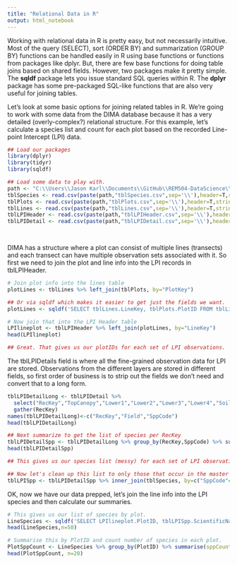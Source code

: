 ```yaml
---
title: "Relational Data in R"
output: html_notebook
---
```


Working with relational data in R is pretty easy, but not necessarily intuitive. Most of the query (SELECT), sort (ORDER BY) and summarization (GROUP BY) functions can be handled easily in R using base functions or functions from packages like dplyr. But, there are few base functions for doing table joins based on shared fields. However, two packages make it pretty simple. The __sqldf__ package lets you issue standard SQL queries within R. The __dplyr__ package has some pre-packaged SQL-like functions that are also very useful for joining tables.

Let's look at some basic options for joining related tables in R. We're going to work with some data from the DIMA database because it has a very detailed (overly-complex?) relational structure. For this example, let's calculate a species list and count for each plot based on the recorded Line-point Intercept (LPI) data.

```r
## Load our packages
library(dplyr)
library(tidyr)
library(sqldf)

## Load some data to play with.
path <- "C:\\Users\\Jason Karl\\Documents\\GitHub\\REM504-DataScience\\Practice_Datasets\\relational_data"
tblSpecies <- read.csv(paste(path,"tblSpecies.csv",sep='\\'),header=T,stringsAsFactors=F)
tblPlots <- read.csv(paste(path,"tblPlots.csv",sep='\\'),header=T,stringsAsFactors=F)
tblLines <- read.csv(paste(path,"tblLines.csv",sep='\\'),header=T,stringsAsFactors=F)
tblLPIHeader <- read.csv(paste(path,"tblLPIHeader.csv",sep='\\'),header=T,stringsAsFactors=F)
tblLPIDetail <- read.csv(paste(path,"tblLPIDetail.csv",sep='\\'),header=T,stringsAsFactors=F)

  
```
DIMA has a structure where a plot can consist of multiple lines (transects) and each transect can have multiple observation sets associated with it. So first we need to join the plot and line info into the LPI records in tblLPIHeader.

```r
# Join plot info into the lines table
plotLines <- tblLines %>% left_join(tblPlots, by="PlotKey")

## Or via sqldf which makes it easier to get just the fields we want.
plotLines <- sqldf('SELECT tblLines.LineKey, tblPlots.PlotID FROM tblLines LEFT JOIN tblPlots ON tblLines.PlotKey = tblPlots.PlotKey')

# Now join that into the LPI Header table
LPIlineplot <- tblLPIHeader %>% left_join(plotLines, by="LineKey")
head(LPIlineplot)

## Great. That gives us our plotIDs for each set of LPI observations.
```


The tblLPIDetails field is where all the fine-grained observation data for LPI are stored. Observations from the different layers are stored in different fields, so first order of business is to strip out the fields we don't need and convert that to a long form.

```r
tblLPIDetailLong <- tblLPIDetail %>%
  select("RecKey","TopCanopy","Lower1","Lower2","Lower3","Lower4","SoilSurface") %>%
  gather(RecKey)
names(tblLPIDetailLong)<-c("RecKey","Field","SppCode")
head(tblLPIDetailLong)

## Next summarize to get the list of species per RecKey
tblLPIDetailSpp <- tblLPIDetailLong %>% group_by(RecKey,SppCode) %>% summarise(n=n())
head(tblLPIDetailSpp)

## This gives us our species list (messy) for each set of LPI observations

## Now let's clean up this list to only those that occur in the master species list and add the species names into it using dplyr
tblLPISpp <- tblLPIDetailSpp %>% inner_join(tblSpecies, by=c("SppCode"="SpeciesCode"))
```

OK, now we have our data prepped, let's join the line info into the LPI species and then calculate our summaries.

```r

# This gives us our list of species by plot.
LineSpecies <- sqldf('SELECT LPIlineplot.PlotID, tblLPISpp.ScientificName FROM tblLPISpp LEFT JOIN LPIlineplot ON tblLPISpp.RecKey=LPIlineplot.RecKey')
head(LineSpecies,n=50)

# Summarise this by PlotID and count number of species in each plot.
PlotSppCount <- LineSpecies %>% group_by(PlotID) %>% summarise(sppCount=n())
head(PlotSppCount, n=20)
```




